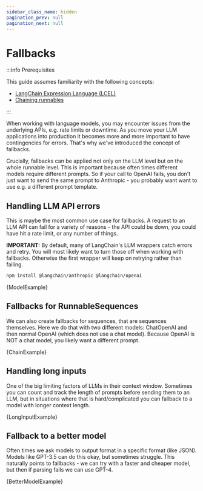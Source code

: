 ```yaml
---
sidebar_class_name: hidden
pagination_prev: null
pagination_next: null
---
```



# Fallbacks

:::info Prerequisites

This guide assumes familiarity with the following concepts:

- [LangChain Expression Language (LCEL)](/docs/concepts/#langchain-expression-language)
- [Chaining runnables](/docs/how_to/sequence/)

:::

When working with language models, you may encounter issues from the underlying APIs, e.g. rate limits or downtime.
As you move your LLM applications into production it becomes more and more important to have contingencies for errors.
That's why we've introduced the concept of fallbacks.

Crucially, fallbacks can be applied not only on the LLM level but on the whole runnable level.
This is important because often times different models require different prompts. So if your call to OpenAI fails, you don't just want to send the same prompt to Anthropic - you probably want want to use e.g. a different prompt template.

## Handling LLM API errors

This is maybe the most common use case for fallbacks. A request to an LLM API can fail for a variety of reasons - the API could be down,
you could have hit a rate limit, or any number of things.

**IMPORTANT:** By default, many of LangChain's LLM wrappers catch errors and retry.
You will most likely want to turn those off when working with fallbacks. Otherwise the first wrapper will keep on retrying rather than failing.



<IntegrationInstallTooltip></IntegrationInstallTooltip>

```bash npm2yarn
npm install @langchain/anthropic @langchain/openai
```

<CodeBlock language="typescript">{ModelExample}</CodeBlock>

## Fallbacks for RunnableSequences

We can also create fallbacks for sequences, that are sequences themselves.
Here we do that with two different models: ChatOpenAI and then normal OpenAI (which does not use a chat model).
Because OpenAI is NOT a chat model, you likely want a different prompt.


<CodeBlock language="typescript">{ChainExample}</CodeBlock>

## Handling long inputs

One of the big limiting factors of LLMs in their context window.
Sometimes you can count and track the length of prompts before sending them to an LLM,
but in situations where that is hard/complicated you can fallback to a model with longer context length.


<CodeBlock language="typescript">{LongInputExample}</CodeBlock>

## Fallback to a better model

Often times we ask models to output format in a specific format (like JSON). Models like GPT-3.5 can do this okay, but sometimes struggle.
This naturally points to fallbacks - we can try with a faster and cheaper model, but then if parsing fails we can use GPT-4.


<CodeBlock language="typescript">{BetterModelExample}</CodeBlock>
